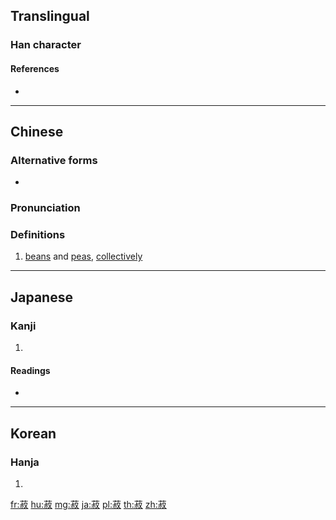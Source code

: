 {{character info/new}}
==Translingual==

===Han character===
{{Han char|rn=140|rad=艸|as=08|sn=14|four=44947|canj=TYFE|ids=⿱艹叔}}

====References====
* {{Han ref|kx=1040.140|dkj=31241|dj=1499.070|hdz=53232.090|uh=83FD|ud=33789|bh=B5E0|bd=46560}}

----

==Chinese==
{{zh-forms}}

===Alternative forms===
* {{zh-l|尗}}

===Pronunciation===
{{zh-pron
|m=shū,shú
|c=suk1,suk6
|h=pfs=
|md=
|mn=
|w=
|mc=y
|oc=y
|cat=n
}}

===Definitions===
{{zh-hanzi}}

# [[beans]] and [[peas]], [[collectively]]

----

==Japanese==

===Kanji===
{{ja-kanji|grade=|rs=艸08}}

# {{defn|lang=ja|sort=艸08}}

====Readings====
* {{ja-readings|on=[[しゅく]] (shuku)|kun=[[まめ]] (mame)|nanori=}}

----

==Korean==

===Hanja===
{{ko-hanja|hangeul=수|eumhun=|rv=su|mr=su|y=swu}}

# {{defn|lang=ko|sort=艸08}}

[[fr:菽]]
[[hu:菽]]
[[mg:菽]]
[[ja:菽]]
[[pl:菽]]
[[th:菽]]
[[zh:菽]]